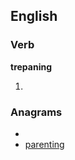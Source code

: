 ==English==

===Verb===
'''trepaning'''

# {{present participle of|[[trepan]]}}

===Anagrams===
* {{alphagram|aeginnprt}}
* [[parenting#English|parenting]]